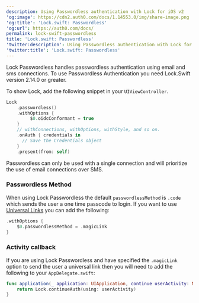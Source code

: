 ```yaml
---
description: Using Passwordless authentication with Lock for iOS v2
'og:image': https://cdn2.auth0.com/docs/1.14553.0/img/share-image.png
'og:title': 'Lock.swift: Passwordless'
'og:url': https://auth0.com/docs/
permalink: lock-swift-passwordless
title: 'Lock.swift: Passwordless'
'twitter:description': Using Passwordless authentication with Lock for iOS v2
'twitter:title': 'Lock.swift: Passwordless'
---
```

Lock <Tooltip tip="Passwordless: Form of authentication that does not rely on a password as the first factor." cta="View Glossary" href="/docs/glossary?term=Passwordless">Passwordless</Tooltip> handles passwordless authentication using email and sms connections. To use Passwordless Authentication you need Lock.Swift version 2.14.0 or greater.

To show Lock, add the following snippet in your `UIViewController`.

```swift lines
Lock
    .passwordless()
    .withOptions {
         $0.oidcConformant = true
    }
    // withConnections, withOptions, withStyle, and so on.
    .onAuth { credentials in
      // Save the Credentials object
    }
    .present(from: self)
```






Passwordless can only be used with a single connection and will prioritize the use of email connections over SMS.

### Passwordless Method

When using Lock Passwordless the default `passwordlessMethod` is `.code` which sends the user a one time passcode to login. If you want to use [Universal Links](/docs/get-started/applications/enable-universal-links-support-in-apple-xcode) you can add the following:

```swift lines
.withOptions {
    $0.passwordlessMethod = .magicLink
}
```






### Activity callback

If you are using Lock Passwordless and have specified the `.magicLink` option to send the user a universal link then you will need to add the following to your `AppDelegate.swift`:

```swift lines
func application(_ application: UIApplication, continue userActivity: NSUserActivity, restorationHandler: @escaping ([Any]?) -> Void) -> Bool {
    return Lock.continueAuth(using: userActivity)
}
```



